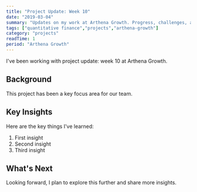 ```yaml
---
title: "Project Update: Week 10"
date: "2019-03-04"
summary: "Updates on my work at Arthena Growth. Progress, challenges, and lessons learned."
tags: ["quantitative finance","projects","arthena-growth"]
category: "projects"
readTime: 1
period: "Arthena Growth"
---
```


I've been working with project update: week 10 at Arthena Growth.

## Background

This project has been a key focus area for our team.

## Key Insights

Here are the key things I've learned:

1. First insight
2. Second insight
3. Third insight

## What's Next

Looking forward, I plan to explore this further and share more insights.

